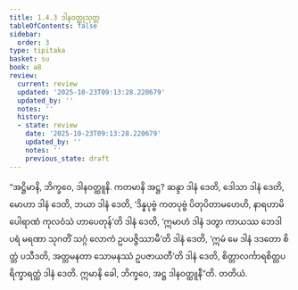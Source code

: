 ```yaml
---
title: 1.4.3 ဒါနဝတ္ထုသုတ္တ
tableOfContents: false
sidebar:
  order: 3
type: tipitaka
basket: su
book: a8
review:
  current: review
  updated: '2025-10-23T09:13:28.220679'
  updated_by: ''
  notes: ''
  history:
  - state: review
    date: '2025-10-23T09:13:28.220679'
    updated_by: ''
    notes: ''
    previous_state: draft
---
```



<ReviewStatus review={frontmatter.review} showDetails={true} />

<HypothesisAnnotation frontmatter={frontmatter} />

<DynamicBreadcrumb />

<Division number="33" book="a8" e="ch" v="17" p="69">

<Paragraph number="326" book="a8">
“အဋ္ဌိမာနိ, ဘိက္ခဝေ, ဒါနဝတ္ထူနိ. ကတမာနိ အဋ္ဌ? ဆန္ဒာ ဒါနံ ဒေတိ, ဒေါသာ ဒါနံ ဒေတိ, မောဟာ ဒါနံ ဒေတိ, ဘယာ ဒါနံ ဒေတိ, ‘ဒိန္နပုဗ္ဗံ ကတပုဗ္ဗံ ပိတုပိတာမဟေဟိ, နာရဟာမိ ပေါရာဏံ ကုလဝံသံ ဟာပေတုန်’တိ ဒါနံ ဒေတိ, ‘ဣမာဟံ ဒါနံ ဒတွာ ကာယဿ ဘေဒါ ပရံ မရဏာ သုဂတိံ သဂ္ဂံ လောကံ ဥပပဇ္ဇိဿာမီ’တိ ဒါနံ ဒေတိ, ‘ဣမံ မေ ဒါနံ ဒဒတော စိတ္တံ ပသီဒတိ, အတ္တမနတာ သောမနဿံ ဥပဇာယတီ’တိ ဒါနံ ဒေတိ, စိတ္တာလင်္ကာရစိတ္တပရိက္ခာရတ္ထံ ဒါနံ ဒေတိ. ဣမာနိ ခေါ, ဘိက္ခဝေ, အဋ္ဌ ဒါနဝတ္ထူနီ”တိ.

</Paragraph>
</Division>

<Paragraph number="327" type="center" book="a8">
တတိယံ.
</Paragraph>